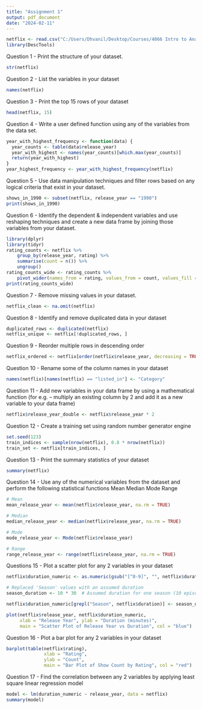 ---
title: "Assignment 1"
output: pdf_document
date: "2024-02-11"
---

```{r setup, include=FALSE}
netflix <- read.csv("C:/Users/Dhvanil/Desktop/Courses/4066 Intro to Analytical System/netflix1.csv")
library(DescTools)
```

Question 1 - Print the structure of your dataset.


```{r Q1}
str(netflix)
```


Question 2 - List the variables in your dataset

```{r Q2}
names(netflix)
```


Question 3 - Print the top 15 rows of your dataset

```{r Q3}
head(netflix, 15)
```

Question 4 - Write a user defined function using any of the variables from the data set.

```{r Q4}
year_with_highest_frequency <- function(data) {
  year_counts <- table(data$release_year)
  year_with_highest <- names(year_counts)[which.max(year_counts)]
  return(year_with_highest)
}
year_highest_frequency <- year_with_highest_frequency(netflix)
```

Question 5 - Use data manipulation techniques and filter rows based on any logical criteria that exist in your dataset.

```{r Q5}
shows_in_1990 <- subset(netflix, release_year == "1990")
print(shows_in_1990)
```

Question 6 - Identify the dependent & independent variables and use reshaping techniques and create a new data frame by joining those variables from your dataset.

```{r Q6}
library(dplyr)
library(tidyr)
rating_counts <- netflix %>%
    group_by(release_year, rating) %>%
    summarise(count = n()) %>%
    ungroup()
rating_counts_wide <- rating_counts %>%
    pivot_wider(names_from = rating, values_from = count, values_fill = 0)
print(rating_counts_wide)
```

Question 7 - Remove missing values in your dataset.

```{r Q7}
netflix_clean <- na.omit(netflix)
```

Question 8 - Identify and remove duplicated data in your dataset

```{r Q8}
duplicated_rows <- duplicated(netflix)
netflix_unique <- netflix[!duplicated_rows, ]
```

Question 9 - Reorder multiple rows in descending order

```{r Q9}
netflix_ordered <- netflix[order(netflix$release_year, decreasing = TRUE), ]
```

Question 10 - Rename some of the column names in your dataset

```{r Q10}
names(netflix)[names(netflix) == "listed_in"] <- "Category"
```

Question 11 - Add new variables in your data frame by using a mathematical function (for e.g. – multiply an existing column by 2 and add it as a new variable to your data frame)

```{r Q11}
netflix$release_year_double <- netflix$release_year * 2
```

Question 12 - Create a training set using random number generator engine

```{r Q12}
set.seed(123)
train_indices <- sample(nrow(netflix), 0.8 * nrow(netflix))
train_set <- netflix[train_indices, ]
```

Question 13 - Print the summary statistics of your dataset

```{r Q13}
summary(netflix)
```

Question 14 - Use any of the numerical variables from the dataset and perform the following statistical functions
Mean
Median
Mode
Range

```{r Q14}
# Mean
mean_release_year <- mean(netflix$release_year, na.rm = TRUE)

# Median
median_release_year <- median(netflix$release_year, na.rm = TRUE)

# Mode
mode_release_year <- Mode(netflix$release_year)

# Range
range_release_year <- range(netflix$release_year, na.rm = TRUE)
```

Questions 15 - Plot a scatter plot for any 2 variables in your dataset

```{r pressure, echo=FALSE}
netflix$duration_numeric <- as.numeric(gsub("[^0-9]", "", netflix$duration))

# Replaced 'Season' values with an assumed duration
season_duration <- 10 * 30  # Assumed duration for one season (10 episodes, 30 minutes each)

netflix$duration_numeric[grepl("Season", netflix$duration)] <- season_duration

plot(netflix$release_year, netflix$duration_numeric,
     xlab = "Release Year", ylab = "Duration (minutes)",
     main = "Scatter Plot of Release Year vs Duration", col = "blue")
```

Question 16 - Plot a bar plot for any 2 variables in your dataset

```{r pressure1, echo=FALSE}
barplot(table(netflix$rating),
              xlab = "Rating",
              ylab = "Count",
              main = "Bar Plot of Show Count by Rating", col = "red")
```

Question 17 - Find the correlation between any 2 variables by applying least square linear regression model

```{r Q17}
model <- lm(duration_numeric ~ release_year, data = netflix)
summary(model)
```